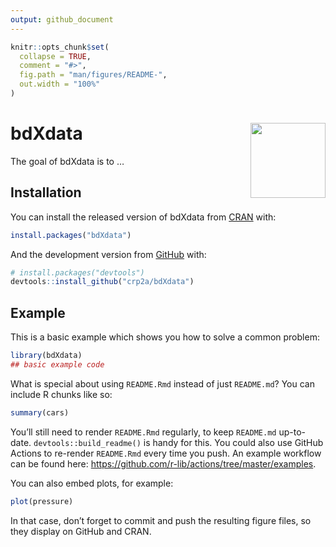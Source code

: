 ```yaml
---
output: github_document
---
```


<!-- README.md is generated from README.Rmd. Please edit that file -->

```r
knitr::opts_chunk$set(
  collapse = TRUE,
  comment = "#>",
  fig.path = "man/figures/README-",
  out.width = "100%"
)
```

# bdXdata <img width=120px src="man/figures/logo.png" align="right" />

<!-- badges: start -->
<!-- badges: end -->

The goal of bdXdata is to ...

## Installation

You can install the released version of bdXdata from [CRAN](https://CRAN.R-project.org) with:

``` r
install.packages("bdXdata")
```

And the development version from [GitHub](https://github.com/) with:

``` r
# install.packages("devtools")
devtools::install_github("crp2a/bdXdata")
```
## Example

This is a basic example which shows you how to solve a common problem:

```r
library(bdXdata)
## basic example code
```

What is special about using `README.Rmd` instead of just `README.md`? You can include R chunks like so:

```r
summary(cars)
```

You'll still need to render `README.Rmd` regularly, to keep `README.md` up-to-date. `devtools::build_readme()` is handy for this. You could also use GitHub Actions to re-render `README.Rmd` every time you push. An example workflow can be found here: <https://github.com/r-lib/actions/tree/master/examples>.

You can also embed plots, for example:

```r
plot(pressure)
```

In that case, don't forget to commit and push the resulting figure files, so they display on GitHub and CRAN.
